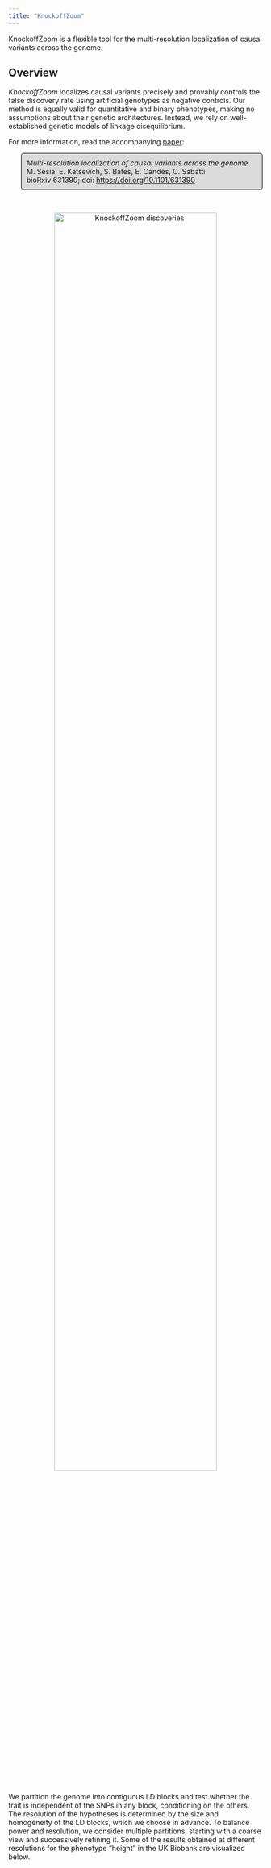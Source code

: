 ```yaml
---
title: "KnockoffZoom"
---
```


<style>
p.comment {
background-color: #DBDBDB;
padding: 10px;
border: 1px solid black;
margin-left: 25px;
border-radius: 5px;
}

</style>

KnockoffZoom is a flexible tool for the multi-resolution localization of causal variants across the genome.

## Overview

*KnockoffZoom* localizes causal variants precisely and provably controls the false discovery rate using artificial genotypes as negative controls. Our method is equally valid for quantitative and binary phenotypes, making no assumptions about their genetic architectures. Instead, we rely on well-established genetic models of linkage disequilibrium.

For more information, read the accompanying <a target="_blank" href="https://www.biorxiv.org/content/10.1101/631390v1">paper</a>:

<p class="comment">
<i>Multi-resolution localization of causal variants across the genome</i><br>
M. Sesia, E. Katsevich, S. Bates, E. Candès, C. Sabatti<br>
bioRxiv 631390; doi: <a target="_blank" href="https://doi.org/10.1101/631390">https://doi.org/10.1101/631390</a>
</p>

&nbsp;

<p style="text-align:center;">
<img src="images/chicago.png" alt="KnockoffZoom discoveries"
	title="KnockoffZoom discoveries" width="80%" height="80%" />
</p>

We partition the genome into contiguous LD blocks and test whether the trait is independent of
the SNPs in any block, conditioning on the others. The resolution of the hypotheses is determined
by the size and homogeneity of the LD blocks, which we choose in advance.
To balance power and resolution, we consider multiple partitions, starting with a coarse view and successively  refining it. Some of the results obtained at different resolutions for the phenotype "height" in the UK Biobank are visualized below.
